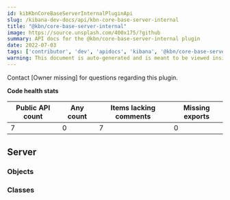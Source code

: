 ```yaml
---
id: kibKbnCoreBaseServerInternalPluginApi
slug: /kibana-dev-docs/api/kbn-core-base-server-internal
title: "@kbn/core-base-server-internal"
image: https://source.unsplash.com/400x175/?github
summary: API docs for the @kbn/core-base-server-internal plugin
date: 2022-07-03
tags: ['contributor', 'dev', 'apidocs', 'kibana', '@kbn/core-base-server-internal']
warning: This document is auto-generated and is meant to be viewed inside our experimental, new docs system. Reach out in #docs-engineering for more info.
---
```




Contact [Owner missing] for questions regarding this plugin.

**Code health stats**

| Public API count  | Any count | Items lacking comments | Missing exports |
|-------------------|-----------|------------------------|-----------------|
| 7 | 0 | 7 | 0 |

## Server

### Objects
<DocDefinitionList data={kbnCoreBaseServerInternalObj.server.objects}/>

### Classes
<DocDefinitionList data={kbnCoreBaseServerInternalObj.server.classes}/>

